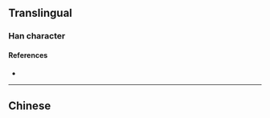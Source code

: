 {{also|倀}}
{{character info/new}}
==Translingual==

===Han character===
{{Han char|rn=9|rad=人|as=04|sn=6|four=|canj=OPO|ids=⿰亻长}}

====References====
* {{Han ref|kx=0096.121|hdz=10124.020|uh=4F25|ud=20261}}

----

==Chinese==
{{zh-see|倀}}